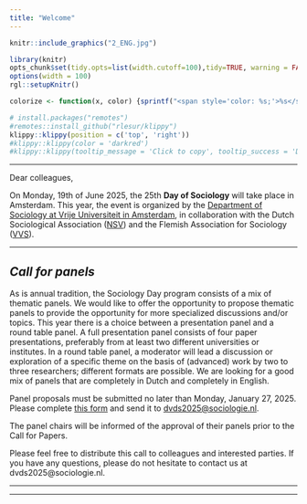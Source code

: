 ```yaml
---
title: "Welcome"
---  
```


 <script src="https://kit.fontawesome.com/a076d05399.js" crossorigin="anonymous"></script>

```r
knitr::include_graphics("2_ENG.jpg")
```
 
<!---
https://stackoverflow.com/questions/30110377/saving-leaflet-output-as-html
--->
  
```r
library(knitr)
opts_chunk$set(tidy.opts=list(width.cutoff=100),tidy=TRUE, warning = FALSE, message = FALSE,comment = "#>", cache=TRUE, class.source=c("test"), class.output=c("test2"), cache.lazy = FALSE)
options(width = 100) 
rgl::setupKnitr()

colorize <- function(x, color) {sprintf("<span style='color: %s;'>%s</span>", color, x) }

```

```r
# install.packages("remotes")
#remotes::install_github("rlesur/klippy")
klippy::klippy(position = c('top', 'right'))
#klippy::klippy(color = 'darkred')
#klippy::klippy(tooltip_message = 'Click to copy', tooltip_success = 'Done')
```

--- 

Dear colleagues,

On Monday, 19th of June 2025, the 25th **Day of Sociology** will take place in Amsterdam. This year, the event is organized by the [Department of Sociology at Vrije Universiteit in Amsterdam](https://vu.nl/en/about-vu/faculties/faculty-of-social-sciences/departments/sociology), in collaboration with the Dutch Sociological Association ([NSV](https://www.nsv-sociologie.nl/)) and the Flemish Association for Sociology ([VVS](http://www.sociologie.be/)).

<!---
Jump to the [registration page](https://dvds2024.nl/registratie_en)!
--->

<!--- thema verplaatst naar sessies. 

## Theme 


<script>
function myFunction1() {

            var btn = document.getElementById("myButton1");
            //to make it fancier
            if (btn.value == "Click to hide code") {
                btn.value = "Read more";
                btn.innerHTML = "Curious about our keynote speakers?";
            }
            else {
                btn.value = "Click to hide code";
                btn.innerHTML = "Read less";
            }
            //this is what you're looking for
            var x = document.getElementById("myDIV1");
            if (x.style.display === "none") {
                x.style.display = "block";
            } else {
                x.style.display = "none";
            }
        }
          
</script>


**The Critical Sociologist?**

There is significant unrest in today's society. Many are speaking out for or against current issues through protests, media, and online platforms—on topics such as climate change or the war in Gaza. Should sociologists engage more actively in public debate and share their political views? Or would this harm the image of science, and should sociologists instead aim to maintain a neutral and impartial position? How can we navigate the tension between striving for both value-free (objective) and valuable (socially engaged) science?

The [keynote speakers](https://dvds2025.nl/programma_en) will share their experiences with us during the plenary session.

-->

---  

## *Call for panels*

As is annual tradition, the Sociology Day program consists of a mix of thematic panels. We would like to offer the opportunity to propose thematic panels to provide the opportunity for more specialized discussions and/or topics. This year there is a choice between a presentation panel and a round table panel. A full presentation panel consists of four paper presentations, preferably from at least two different universities or institutes. In a round table panel, a moderator will lead a discussion or exploration of a specific theme on the basis of (advanced) work by two to three researchers; different formats are possible. We are looking for a good mix of panels that are completely in Dutch and completely in English. 
 
Panel proposals must be submitted no later than Monday, January 27, 2025. Please complete [this form](Call for panels formulier DvdS 2025.docx) and send it to [dvds2025\@sociologie.nl](mailto:dvds2025@sociologie.nl){.email}.  
 
The panel chairs will be informed of the approval of their panels prior to the Call for Papers. 

Please feel free to distribute this call to colleagues and interested parties. If you have any questions, please do not hesitate to contact us at dvds2025@sociologie.nl.  


<!---
Wil je nog een paper/sessie/workhosp voorstel indienen ga naar de nsv site:

<button onclick="window.location.href='https://www.nsv-sociologie.nl/';">
      NSV
    </button>
-->  


---  

<!--
## Call for Papers

Dear colleagues,

On Monday, June 17, 2024, the 24th Sociology Day takes place in Nijmegen. This year, the conference will be organized by the Sociology department of Radboud University, in collaboration with the Dutch Sociological Association (NSV) and the Flemish Association for Sociology (VVS).

As of today, paper abstracts (max. 250 words) can be submitted via the NSV website (click [here](https://www.nsv-sociologie.nl/?page_id=3733&lang=en) for a direct link to the submission form). If possible, provide a concise description of the research questions, theoretical framework, methods and (preliminary) findings. When submitting, please indicate for which panel you want to apply. In addition to general panels, there are also various thematic panels, some of which are still open for abstracts. Papers that do not immediately fit within a theme can be submitted for the 'open panel. On the registration form you can indicate whether you want to present in Dutch and/or English. The organization strives for a good distribution of Dutch and English sessions. Authors can present a maximum of 1 paper themselves, but can be co-authors on multiple papers in the program.

Deadline for abstract submission has been extended to **March 28, 2024**. After the closing date, the abstracts will be assessed and assigned to a panel by the organizing committee. If your paper does not fit into the desired panel, we will try to place you in another suitable panel.

You will be informed in mid-April 2024 whether your abstract has been accepted and to which panel you have been assigned. All participants (speakers, panel chairmen, other interested parties) must then register via the NSV website to participate in the Sociology Day (this is possible from mid-April). Participation is not possible without registration and payment in advance.

Information on the Sociology day can be found at [www.dvds2024.nl](https://www.dvds2024.nl).
If you have any questions, please do not hesitate to contact us at [dvds2024@nsv-sociologie.nl](mailto:dvds2024@nsv-sociologie.nl).

Please feel free to distribute this call to colleagues and interested parties. We are looking forward to your participation!

Best wishes, the organizing committee,

Nella Geurts, Bas Hofstra, Klara Raiber, Jochem Tolsma and Ellen Verbakel

----

**General panels**

- Population
- Citizenship
- Criminality 
- Culture
- Discrimination
- Ethnicity 
- Family
- Gender 
- Youth 
- Climate 
- Methods
- Migration 
- Education 
- Open panel
- Politics 
- Sexuality
- Social networks
- Stratification / class
- Urbanity 
- Theory 
- Work 
- Care / Health

----

**Thematic panels** ([click here](https://dvds2024.nl/sessies_en) for panel abstracts)

-	Mobilization on Display: Approaches to a Visual Sociology of Social Movements and Political Communication (NL of EN) - (open for submissions)
-	Vluchtelingen in Nederland: hoe vinden zij hun weg in een nieuwe samenleving en welke rol speelt beleid hierin? (NL) - (open for submissions)
-	Mantelzorg in context (NL) - (open for submissions)
-	Sociology of Emotions (NL of EN) - (open for submissions)
-	Prejudice, racism and exclusionary reactions towards ethnic and religious minorities (NL of EN) - (open for submissions)
-	Political Sociology (NL of EN) - (open for submissions)
-	The Low Countries in Comparative Perspective: Results from International Surveys (EN) - (open for submissions)
- Computational Sociology of the Low Countries (NL or EN) - (open for submissions)
-	Ethnic, racial and religious discrimination: experimental designs and methodological innovations (EN)
-	Social Inequalities in International Higher Education (EN)
-	Sociology of Music I: Audiences and Tastes (EN) 
-	Sociology of Music I: Audiences and Gatekeepers (EN)

----

**Roundtables** ([click here](https://dvds2024.nl/sessies_en) for roundtable abstracts)

-	Bring the mountain to us - sociology for sustainability scientists (NL of EN) - (open for submissions)
-	Collecting ethno-religious minority survey data in times of survey fatigue (EN)
	
--> 

---


